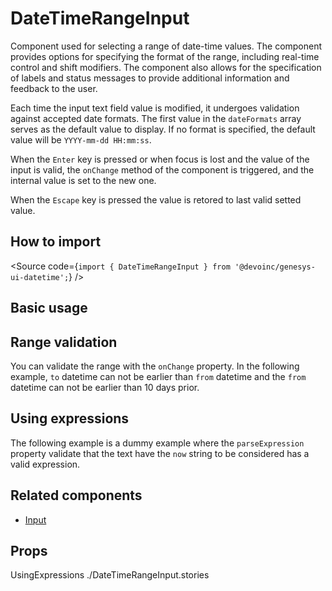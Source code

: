 

<Meta of={Stories} />

# DateTimeRangeInput

Component used for selecting a range of date-time values.
The component provides options for specifying the format of the range,
including real-time control and shift modifiers.
The component also allows for the specification of labels and status messages to provide additional information and feedback to the user.

Each time the input text field value is modified, it undergoes validation
against accepted date formats.
The first value in the `dateFormats` array serves as the default value to display.
If no format is specified, the default value will be `YYYY-mm-dd HH:mm:ss`.

When the `Enter` key is pressed or when focus is lost and the value of the input
is valid, the `onChange` method of the component is triggered,
and the internal value is set to the new one.

When the `Escape` key is pressed the value is retored to last valid setted value.

## How to import

<Source
  code={`import { DateTimeRangeInput } from '@devoinc/genesys-ui-datetime';`}
/>

## Basic usage

<Canvas of={Stories.Base} />

## Range validation

You can validate the range with the `onChange` property.
In the following example, `to` datetime can not be earlier than `from` datetime
and the `from` datetime can not be earlier than 10 days prior.

<Canvas of={Stories.RangeValidation} />

## Using expressions

The following example is a dummy example where the `parseExpression` property
validate that the text have the `now` string to be considered has a valid expression.

<Canvas of={Stories.RangeValidation} />

## Related components

- [Input](?path=/docs/components-form-input--docs)

## Props

<ArgTypes of={Stories} />
UsingExpressions ./DateTimeRangeInput.stories

